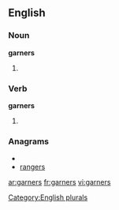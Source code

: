 
==English==

===Noun===
'''garners'''

# {{plural of |[[garner]]}}

===Verb===
'''garners'''

# {{third-person singular of|[[garner]]}}

===Anagrams===
* {{alphagram|aegnrrs}}
* [[rangers#English|rangers]]

[[Category:English plurals]]

[[ar:garners]]
[[fr:garners]]
[[vi:garners]]